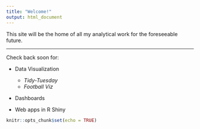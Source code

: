 ---
title: "Welcome!"
output: html_document
---

This site will be the home of all my analytical work for the foreseeable future.

------------------------------------------------------------------------

Check back soon for:

-   Data Visualization

    -   *Tidy-Tuesday*
    -   *Football Viz*

-   Dashboards

-   Web apps in R Shiny

```{r setup, include=FALSE}
knitr::opts_chunk$set(echo = TRUE)
```
